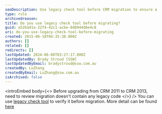 ```yaml
---
seoDescription: Use legacy check tool before CRM migration to ensure a smooth upgrade and avoid potential issues with outdated code.
type: rule
archivedreason:
title: Do you use legacy check tool before migrating?
guid: a52ba91a-22f4-42c1-acbe-8d8944d6e4c8
uri: do-you-use-legacy-check-tool-before-migrating
created: 2015-06-18T04:35:30.000Z
authors: []
related: []
redirects: []
lastUpdated: 2024-06-08T03:27:17.000Z
lastUpdatedBy: Brady Stroud [SSW]
lastUpdatedByEmail: bradystroud@ssw.com.au
createdBy: LuZhang
createdByEmail: LuZhang@ssw.com.au
isArchived: false
---
```


<introEmbed
  body={<>
Before upgrading from CRM 2011 to CRM 2013, need to review migration doesn't contain any legacy code
  </>}
/>
You can use [legacy check tool](http://go.microsoft.com/fwlink/p/?LinkID=309565) to verify it before migration. More detail can be found [here](https://powerobjects.com/development/legacy-feature-check-tool-prepare-crm-2013/)
